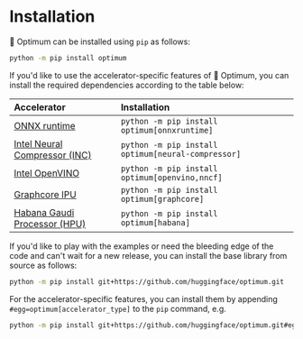<!--Copyright 2022 The HuggingFace Team. All rights reserved.

Licensed under the Apache License, Version 2.0 (the "License"); you may not use this file except in compliance with
the License. You may obtain a copy of the License at

http://www.apache.org/licenses/LICENSE-2.0

Unless required by applicable law or agreed to in writing, software distributed under the License is distributed on
an "AS IS" BASIS, WITHOUT WARRANTIES OR CONDITIONS OF ANY KIND, either express or implied. See the License for the
specific language governing permissions and limitations under the License.
-->

# Installation

🤗 Optimum can be installed using `pip` as follows:

```bash
python -m pip install optimum
```

If you'd like to use the accelerator-specific features of 🤗 Optimum, you can install the required dependencies according to the table below:

| Accelerator                                                                                                            | Installation                                      |
|:-----------------------------------------------------------------------------------------------------------------------|:--------------------------------------------------|
| [ONNX runtime](https://onnxruntime.ai/docs/)                                                                           | `python -m pip install optimum[onnxruntime]`      |
| [Intel Neural Compressor (INC)](https://www.intel.com/content/www/us/en/developer/tools/oneapi/neural-compressor.html) | `python -m pip install optimum[neural-compressor]`|
| [Intel OpenVINO](https://docs.openvino.ai/latest/index.html)                                                           | `python -m pip install optimum[openvino,nncf]`    |
| [Graphcore IPU](https://www.graphcore.ai/products/ipu)                                                                 | `python -m pip install optimum[graphcore]`        |
| [Habana Gaudi Processor (HPU)](https://habana.ai/training/)                                                            | `python -m pip install optimum[habana]`           |


If you'd like to play with the examples or need the bleeding edge of the code and can't wait for a new release, you can install the base library from source as follows:

```bash
python -m pip install git+https://github.com/huggingface/optimum.git
```

For the accelerator-specific features, you can install them by appending `#egg=optimum[accelerator_type]` to the `pip` command, e.g.

```bash
python -m pip install git+https://github.com/huggingface/optimum.git#egg=optimum[onnxruntime]
```
